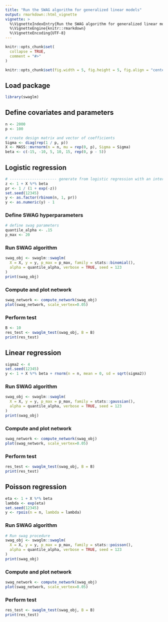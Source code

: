 ```yaml
---
title: "Run the SWAG algorithm for generalized linear models"
output: rmarkdown::html_vignette
vignette: >
  %\VignetteIndexEntry{Run the SWAG algorithm for generalized linear models}
  %\VignetteEngine{knitr::rmarkdown}
  %\VignetteEncoding{UTF-8}
---
```


```r
knitr::opts_chunk$set(
  collapse = TRUE,
  comment = "#>"
)

knitr::opts_chunk$set(fig.width = 5, fig.height = 5, fig.align = "center")
```


## Load package
```r
library(swaglm)
```



## Define covariates and parameters
```r
n <- 2000
p <- 100

# create design matrix and vector of coefficients
Sigma <- diag(rep(1 / p, p))
X <- MASS::mvrnorm(n = n, mu = rep(0, p), Sigma = Sigma)
beta <- c(-15, -10, 5, 10, 15, rep(0, p - 5))
```

## Logistic regression
```r
# --------------------- generate from logistic regression with an intercept of one
z <- 1 + X %*% beta
pr <- 1 / (1 + exp(-z))
set.seed(12345)
y <- as.factor(rbinom(n, 1, pr))
y <- as.numeric(y) - 1
```

### Define SWAG hyperparameters
```r
# define swag parameters
quantile_alpha <- .15
p_max <- 20
```

### Run SWAG algorithm
```r
swag_obj <- swaglm::swaglm(
  X = X, y = y, p_max = p_max, family = stats::binomial(),
  alpha = quantile_alpha, verbose = TRUE, seed = 123
)
print(swag_obj)
```

### Compute and plot network
```r
swag_network <- compute_network(swag_obj)
plot(swag_network, scale_vertex=0.05)
```

### Perform test
```r
B <- 10
res_test <- swaglm_test(swag_obj, B = B)
print(res_test)
```


## Linear regression

```r
sigma2 <- 4
set.seed(12345)
y <- 1 + X %*% beta + rnorm(n = n, mean = 0, sd = sqrt(sigma2))
```

### Run SWAG algorithm
```r
swag_obj <- swaglm::swaglm(
  X = X, y = y, p_max = p_max, family = stats::gaussian(),
  alpha = quantile_alpha, verbose = TRUE, seed = 123
)
print(swag_obj)
```

### Compute and plot network
```r
swag_network <- compute_network(swag_obj)
plot(swag_network, scale_vertex=0.05)
```

### Perform test
```r
res_test <- swaglm_test(swag_obj, B = B)
print(res_test)
```


## Poisson regression
```r
eta <- 1 + X %*% beta
lambda <- exp(eta)
set.seed(12345)
y <- rpois(n = n, lambda = lambda)
```

### Run SWAG algorithm
```r
# Run swag procedure
swag_obj <- swaglm::swaglm(
  X = X, y = y, p_max = p_max, family = stats::poisson(),
  alpha = quantile_alpha, verbose = TRUE, seed = 123
)
print(swag_obj)
```

### Compute and plot network
```r
swag_network <- compute_network(swag_obj)
plot(swag_network, scale_vertex=0.05)
```

### Perform test
```r
res_test <- swaglm_test(swag_obj, B = B)
print(res_test)
```
